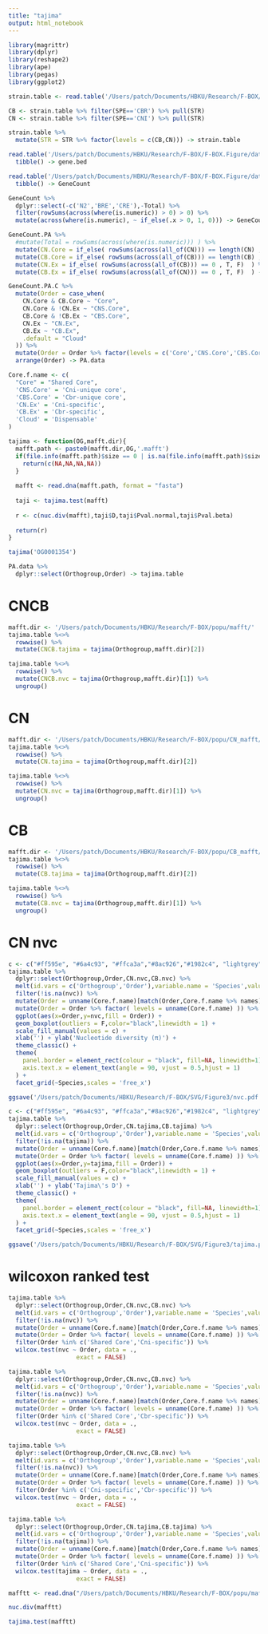 ```yaml
---
title: "tajima"
output: html_notebook
---
```


```r
library(magrittr)
library(dplyr)
library(reshape2)
library(ape)
library(pegas)
library(ggplot2)
```



```r
strain.table <- read.table('/Users/patch/Documents/HBKU/Research/F-BOX/F-BOX.Figure/data/strain.txt',header = T) %>% tibble()

CB <- strain.table %>% filter(SPE=='CBR') %>% pull(STR)
CN <- strain.table %>% filter(SPE=='CNI') %>% pull(STR)

strain.table %>%
  mutate(STR = STR %>% factor(levels = c(CB,CN))) -> strain.table
```


```r
read.table('/Users/patch/Documents/HBKU/Research/F-BOX/F-BOX.Figure/data/gene.plus.bed',col.names = c('Chr','Start','End','Gene','score','strand','STR','Orthogroup')) %>%
  tibble() -> gene.bed
```


```r
read.table('/Users/patch/Documents/HBKU/Research/F-BOX/F-BOX.Figure/data/Orthogroups.GeneCount.tsv',header = T) %>% 
  tibble() -> GeneCount
```



```r
GeneCount %>%
  dplyr::select(-c('N2','BRE','CRE'),-Total) %>%
  filter(rowSums(across(where(is.numeric)) > 0) > 0) %>%
  mutate(across(where(is.numeric), ~ if_else(.x > 0, 1, 0))) -> GeneCount.PA

GeneCount.PA %>%
  #mutate(Total = rowSums(across(where(is.numeric))) ) %>%
  mutate(CN.Core = if_else( rowSums(across(all_of(CN))) == length(CN) , T, F)  ) %>%
  mutate(CB.Core = if_else( rowSums(across(all_of(CB))) == length(CB) , T, F)  ) %>%
  mutate(CN.Ex = if_else( rowSums(across(all_of(CB))) == 0 , T, F)  ) %>%
  mutate(CB.Ex = if_else( rowSums(across(all_of(CN))) == 0 , T, F)  ) -> GeneCount.PA.C

GeneCount.PA.C %>%
  mutate(Order = case_when(
    CN.Core & CB.Core ~ "Core",
    CN.Core & !CN.Ex ~ "CNS.Core",
    CB.Core & !CB.Ex ~ "CBS.Core",
    CN.Ex ~ "CN.Ex",
    CB.Ex ~ "CB.Ex",
    .default = "Cloud"
  )) %>%
  mutate(Order = Order %>% factor(levels = c('Core','CNS.Core','CBS.Core','CN.Ex','CB.Ex','Cloud'))) %>%
  arrange(Order) -> PA.data
```


```r
Core.f.name <- c(
  "Core" = "Shared Core",
  'CNS.Core' = 'Cni-unique core',
  'CBS.Core' = 'Cbr-unique core',
  'CN.Ex' = 'Cni-specific',
  'CB.Ex' = 'Cbr-specific',
  'Cloud' = 'Dispensable'
)
```



```r
tajima <- function(OG,mafft.dir){
  mafft.path <- paste0(mafft.dir,OG,'.mafft')
  if(file.info(mafft.path)$size == 0 | is.na(file.info(mafft.path)$size)){
    return(c(NA,NA,NA,NA))
  }
  
  mafft <- read.dna(mafft.path, format = "fasta")
  
  taji <- tajima.test(mafft)
  
  r <- c(nuc.div(mafft),taji$D,taji$Pval.normal,taji$Pval.beta)
  
  return(r)
}
```


```r
tajima('OG0001354')
```



```r
PA.data %>%
  dplyr::select(Orthogroup,Order) -> tajima.table
```

# CNCB

```r
mafft.dir <- '/Users/patch/Documents/HBKU/Research/F-BOX/popu/mafft/'
tajima.table %<>%
  rowwise() %>%
  mutate(CNCB.tajima = tajima(Orthogroup,mafft.dir)[2])

tajima.table %<>%
  rowwise() %>%
  mutate(CNCB.nvc = tajima(Orthogroup,mafft.dir)[1]) %>%
  ungroup()
```

# CN

```r
mafft.dir <- '/Users/patch/Documents/HBKU/Research/F-BOX/popu/CN_mafft/'
tajima.table %<>%
  rowwise() %>%
  mutate(CN.tajima = tajima(Orthogroup,mafft.dir)[2])

tajima.table %<>%
  rowwise() %>%
  mutate(CN.nvc = tajima(Orthogroup,mafft.dir)[1]) %>%
  ungroup()
```


# CB

```r
mafft.dir <- '/Users/patch/Documents/HBKU/Research/F-BOX/popu/CB_mafft/'
tajima.table %<>%
  rowwise() %>%
  mutate(CB.tajima = tajima(Orthogroup,mafft.dir)[2])

tajima.table %<>%
  rowwise() %>%
  mutate(CB.nvc = tajima(Orthogroup,mafft.dir)[1]) %>%
  ungroup()
```

# CN nvc

```r
c <- c("#ff595e", "#6a4c93", "#ffca3a","#8ac926","#1982c4", "lightgrey")
tajima.table %>%
  dplyr::select(Orthogroup,Order,CN.nvc,CB.nvc) %>%
  melt(id.vars = c('Orthogroup','Order'),variable.name = 'Species',value.name = 'nvc') %>%
  filter(!is.na(nvc)) %>%
  mutate(Order = unname(Core.f.name)[match(Order,Core.f.name %>% names)] ) %>%
  mutate(Order = Order %>% factor( levels = unname(Core.f.name) )) %>%
  ggplot(aes(x=Order,y=nvc,fill = Order)) +
  geom_boxplot(outliers = F,color="black",linewidth = 1) +
  scale_fill_manual(values = c) +
  xlab('') + ylab('Nucleotide diversity (π)') +
  theme_classic() +
  theme(
    panel.border = element_rect(colour = "black", fill=NA, linewidth=1),
    axis.text.x = element_text(angle = 90, vjust = 0.5,hjust = 1)
  ) +
  facet_grid(~Species,scales = 'free_x')
```

```r
ggsave('/Users/patch/Documents/HBKU/Research/F-BOX/SVG/Figure3/nvc.pdf',height = 4,width = 7)
```



```r
c <- c("#ff595e", "#6a4c93", "#ffca3a","#8ac926","#1982c4", "lightgrey")
tajima.table %>%
  dplyr::select(Orthogroup,Order,CN.tajima,CB.tajima) %>%
  melt(id.vars = c('Orthogroup','Order'),variable.name = 'Species',value.name = 'tajima') %>%
  filter(!is.na(tajima)) %>%
  mutate(Order = unname(Core.f.name)[match(Order,Core.f.name %>% names)] ) %>%
  mutate(Order = Order %>% factor( levels = unname(Core.f.name) )) %>%
  ggplot(aes(x=Order,y=tajima,fill = Order)) +
  geom_boxplot(outliers = F,color="black",linewidth = 1) +
  scale_fill_manual(values = c) +
  xlab('') + ylab('Tajima\'s D') +
  theme_classic() +
  theme(
    panel.border = element_rect(colour = "black", fill=NA, linewidth=1),
    axis.text.x = element_text(angle = 90, vjust = 0.5,hjust = 1)
  ) +
  facet_grid(~Species,scales = 'free_x')
```


```r
ggsave('/Users/patch/Documents/HBKU/Research/F-BOX/SVG/Figure3/tajima.pdf',height = 4,width = 7)
```




# wilcoxon ranked test
```r

tajima.table %>%
  dplyr::select(Orthogroup,Order,CN.nvc,CB.nvc) %>%
  melt(id.vars = c('Orthogroup','Order'),variable.name = 'Species',value.name = 'nvc') %>%
  filter(!is.na(nvc)) %>%
  mutate(Order = unname(Core.f.name)[match(Order,Core.f.name %>% names)] ) %>%
  mutate(Order = Order %>% factor( levels = unname(Core.f.name) )) %>%
  filter(Order %in% c('Shared Core','Cni-specific')) %>%
  wilcox.test(nvc ~ Order, data = .,
                   exact = FALSE)

tajima.table %>%
  dplyr::select(Orthogroup,Order,CN.nvc,CB.nvc) %>%
  melt(id.vars = c('Orthogroup','Order'),variable.name = 'Species',value.name = 'nvc') %>%
  filter(!is.na(nvc)) %>%
  mutate(Order = unname(Core.f.name)[match(Order,Core.f.name %>% names)] ) %>%
  mutate(Order = Order %>% factor( levels = unname(Core.f.name) )) %>%
  filter(Order %in% c('Shared Core','Cbr-specific')) %>%
  wilcox.test(nvc ~ Order, data = .,
                   exact = FALSE)

tajima.table %>%
  dplyr::select(Orthogroup,Order,CN.nvc,CB.nvc) %>%
  melt(id.vars = c('Orthogroup','Order'),variable.name = 'Species',value.name = 'nvc') %>%
  filter(!is.na(nvc)) %>%
  mutate(Order = unname(Core.f.name)[match(Order,Core.f.name %>% names)] ) %>%
  mutate(Order = Order %>% factor( levels = unname(Core.f.name) )) %>%
  filter(Order %in% c('Cni-specific','Cbr-specific')) %>%
  wilcox.test(nvc ~ Order, data = .,
                   exact = FALSE)
```


```r
tajima.table %>%
  dplyr::select(Orthogroup,Order,CN.tajima,CB.tajima) %>%
  melt(id.vars = c('Orthogroup','Order'),variable.name = 'Species',value.name = 'tajima') %>%
  filter(!is.na(tajima)) %>%
  mutate(Order = unname(Core.f.name)[match(Order,Core.f.name %>% names)] ) %>%
  mutate(Order = Order %>% factor( levels = unname(Core.f.name) )) %>%
  filter(Order %in% c('Shared Core','Cni-specific')) %>%
  wilcox.test(tajima ~ Order, data = .,
                   exact = FALSE)
```






```r
mafftt <- read.dna("/Users/patch/Documents/HBKU/Research/F-BOX/popu/mafft/OG0000000.mafft", format = "fasta")
```


```r
nuc.div(mafftt)
```

```r
tajima.test(mafftt)
```


